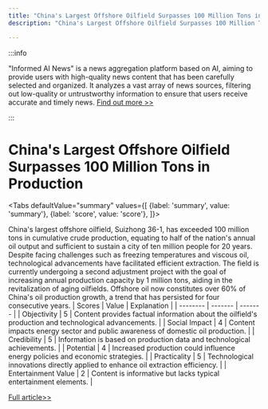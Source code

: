 ```yaml
---
title: "China's Largest Offshore Oilfield Surpasses 100 Million Tons in Production"
description: "China's Largest Offshore Oilfield Surpasses 100 Million Tons in Production"

---
```



:::info

"Informed AI News" is a news aggregation platform based on AI, aiming to provide users with high-quality news content that has been carefully selected and organized. It analyzes a vast array of news sources, filtering out low-quality or untrustworthy information to ensure that users receive accurate and timely news.  [Find out more >>](/)

:::

# China's Largest Offshore Oilfield Surpasses 100 Million Tons in Production


<Tabs
	defaultValue="summary"
	values={[
	{label: 'summary', value: 'summary'},
	{label: 'score', value: 'score'},
]}>
<TabItem value="summary">


China's largest offshore oilfield, Suizhong 36-1, has exceeded 100 million tons in cumulative crude production, equating to half of the nation's annual oil output and sufficient to sustain a city of ten million people for 20 years. Despite facing challenges such as freezing temperatures and viscous oil, technological advancements have facilitated efficient extraction. The field is currently undergoing a second adjustment project with the goal of increasing annual production capacity by 1 million tons, aiding in the revitalization of aging oilfields. Offshore oil now constitutes over 60% of China's oil production growth, a trend that has persisted for four consecutive years.
</TabItem>
<TabItem value="score">
	| Scores     | Value   | Explanation |
	| -------- | ------- | ------- |
	| Objectivity  | 5    | Content provides factual information about the oilfield's production and technological advancements.    |
	| Social Impact | 4     | Content impacts energy sector and public awareness of domestic oil production.    |
	| Credibility    | 5    | Information is based on production data and technological achievements.    |
	| Potential    | 4    | Increased production could influence energy policies and economic strategies.    |
	| Practicality    | 5    | Technological innovations directly applied to enhance oil extraction efficiency.    |
	| Entertainment Value    | 2    | Content is informative but lacks typical entertainment elements.    |
</TabItem>
</Tabs>

[Full article>>](https://readhub.cn/topic/8aeLFgCsels)
